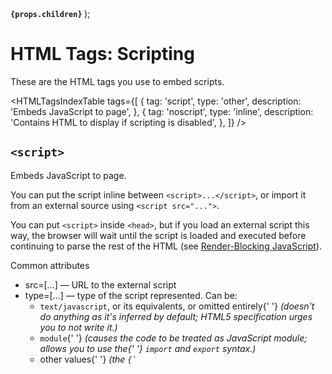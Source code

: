 
  <strong>
    <code>{props.children}</code>
  </strong>
);

<MetadataConfigurer title="HTML Tags: Scripting" dateCreated="2021-01-30" />

# HTML Tags: Scripting

These are the HTML tags you use to embed scripts.

<HTMLTagsIndexTable
  tags={[
    {
      tag: 'script',
      type: 'other',
      description: 'Embeds JavaScript to page',
    },
    {
      tag: 'noscript',
      type: 'inline',
      description: 'Contains HTML to display if scripting is disabled',
    },
  ]}
/>

## `<script>`

Embeds JavaScript to page.

You can put the script inline between `<script>...</script>`, or import it from an external source using `<script src="...">`.

You can put `<script>` inside `<head>`, but if you load an external script this way,
the browser will wait until the script is loaded and executed before continuing to parse the rest of the HTML
(see <a href="https://web.dev/render-blocking-resources/">Render-Blocking JavaScript</a>).

<Badge color="blue">Common attributes</Badge>
<ul>
  <li>
    <Attribute>src=[...]</Attribute> &mdash; URL to the external script
  </li>
  <li>
    <Attribute>type=[...]</Attribute> &mdash; type of the script represented. Can be:
    <ul>
      <li>
        <code>text/javascript</code>, or its equivalents, or omitted entirely{' '}
        <i>
          (doesn't do anything as it's inferred by default; HTML5 specification urges you to not
          write it.)
        </i>
      </li>
      <li>
        <code>module</code>{' '}
        <i>
          (causes the code to be treated as JavaScript module; allows you to use the{' '}
          <code>import</code> and <code>export</code> syntax.)
        </i>
      </li>
      <li>
        other values{' '}
        <i>
          (the <code>{`<script>`}</code> content will be treated as a data block, which will not be
          processed by the browser.)
        </i>
      </li>
    </ul>
  </li>
  <li>
    <Attribute>nomodule</Attribute> &mdash; indicates that the script should not be executed in
    browsers that support JavaScript module (can be used to serve fallback scripts in older
    browsers).
  </li>
</ul>

<Badge color="blue">Attributes related to loading</Badge>
<ul>
  <li>
    <Attribute>async=[...]</Attribute> &mdash; fetch the script in parallel to parsing
    (asynchronously), and execute it as soon as it is available.
  </li>
  <li>
    <Attribute>defer=[...]</Attribute> &mdash; fetch the script in parallel to parsing
    (asynchronously), and execute it in order of appearance when the document has finished parsing
    (this will block <code>DOMContentLoaded</code> event until the deferred script has finished
    executing)
  </li>
</ul>

<Badge color="blue">Attributes related to security</Badge>
<ul>
  <li>
    <Attribute>integrity=[...]</Attribute> &mdash; hash of resource to make sure it hasn't been
    tampered
  </li>
  <li>
    <Attribute>nonce=[...]</Attribute> &mdash; Nonce for <code>script-src</code>{' '}
    <a href="https://developer.mozilla.org/en-US/docs/Web/HTTP/Headers/Content-Security-Policy/script-src">
      CSP
    </a>
  </li>
  <li>
    <Attribute>crossorigin=[...]</Attribute> &mdash;{' '}
    <a href="/web/html/attributes/html-attributes-recurring#crossorigin">read here</a>
  </li>
  <li>
    <Attribute>referrerpolicy=[...]</Attribute> &mdash;{' '}
    <a href="/web/html/attributes/html-attributes-recurring#referrerpolicy">read here</a>
  </li>
</ul>

<WebEditor
  html={smartTrim([
    `
      <!-- NOTE: Changes to <script> won't be reflected -->
      See the result on your browser's dev console (F12)!
    `,
    `
      <!-- Inline script -->
      <script>
        console.log('Hello world!');
      </script>
    `,
    `
      <!-- Loading external script -->
      <script src="/res/web/html/sample-script.js"></script>
    `,
  ])}
/>

## `<noscript>`

HTML to display if scripting is disabled.

<WebEditor
  html={smartTrim(`
    Try disabling JavaScript on your browser:
    <noscript>
      Your browser does not support JavaScript!
    </noscript>
  `)}
/>

## References

<References
  references={[
    {
      text: 'HTML elements reference (MDN)',
      link: `https://developer.mozilla.org/en-US/docs/Web/HTML/Element`,
    },
    {
      text: 'Eliminate Render-Blocking JavaScript with Async and Defer: Async vs Defer',
      link: `https://www.digitalocean.com/community/tutorials/html-defer-async`,
    },
  ]}
></References>
